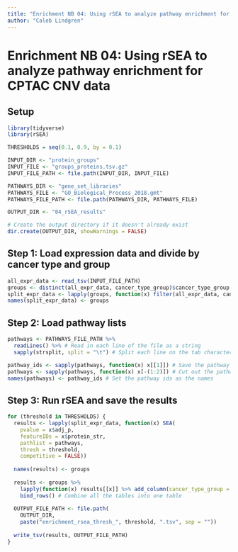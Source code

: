 ```yaml
---
title: "Enrichment NB 04: Using rSEA to analyze pathway enrichment for CPTAC CNV data"
author: "Caleb Lindgren"
---
```


# Enrichment NB 04: Using rSEA to analyze pathway enrichment for CPTAC CNV data

## Setup

```r
library(tidyverse)
library(rSEA)

THRESHOLDS = seq(0.1, 0.9, by = 0.1) 

INPUT_DIR <- "protein_groups"
INPUT_FILE <- "groups_proteins.tsv.gz"
INPUT_FILE_PATH <- file.path(INPUT_DIR, INPUT_FILE)

PATHWAYS_DIR <- "gene_set_libraries"
PATHWAYS_FILE <- "GO_Biological_Process_2018.gmt"
PATHWAYS_FILE_PATH <- file.path(PATHWAYS_DIR, PATHWAYS_FILE)

OUTPUT_DIR <- "04_rSEA_results"

# Create the output directory if it doesn't already exist
dir.create(OUTPUT_DIR, showWarnings = FALSE)
```

## Step 1: Load expression data and divide by cancer type and group

```r
all_expr_data <- read_tsv(INPUT_FILE_PATH)
groups <- distinct(all_expr_data, cancer_type_group)$cancer_type_group
split_expr_data <- lapply(groups, function(x) filter(all_expr_data, cancer_type_group == x))
names(split_expr_data) <- groups
```

## Step 2: Load pathway lists

```r
pathways <- PATHWAYS_FILE_PATH %>%
  readLines() %>% # Read in each line of the file as a string
  sapply(strsplit, split = "\t") # Split each line on the tab character

pathway_ids <- sapply(pathways, function(x) x[[1]]) # Save the pathway ids
pathways <- sapply(pathways, function(x) x[-(1:2)]) # Cut out the pathway names and blank id spot from the lists
names(pathways) <- pathway_ids # Set the pathway ids as the names
```

## Step 3: Run rSEA and save the results
```r
for (threshold in THRESHOLDS) {
  results <- lapply(split_expr_data, function(x) SEA(
    pvalue = x$adj_p,
    featureIDs = x$protein_str,
    pathlist = pathways,
    thresh = threshold,
    competitive = FALSE))
  
  names(results) <- groups
  
  results <- groups %>%
    lapply(function(x) results[[x]] %>% add_column(cancer_type_group = x)) %>% # Add each table's cancer type group as a column
    bind_rows() # Combine all the tables into one table
  
  OUTPUT_FILE_PATH <- file.path(
    OUTPUT_DIR,
    paste("enrichment_rsea_thresh_", threshold, ".tsv", sep = ""))
  
  write_tsv(results, OUTPUT_FILE_PATH)
}
```
